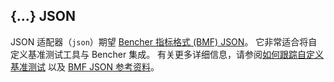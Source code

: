 
## \{...\} JSON

JSON 适配器（`json`）期望 [Bencher 指标格式 (BMF) JSON][bmf]。
它非常适合将自定义基准测试工具与 Bencher 集成。
有关更多详细信息，请参阅[如何跟踪自定义基准测试][custom benchmarks]
以及 [BMF JSON 参考资料][bmf]。

<BencherMock />

[bmf]: /zh/docs/reference/bencher-metric-format/
[bencher run]: /zh/docs/explanation/bencher-run/#benchmark-command
[custom benchmarks]: /zh/docs/how-to/track-custom-benchmarks/